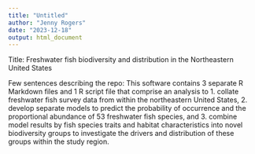 ```yaml
---
title: "Untitled"
author: "Jenny Rogers"
date: "2023-12-18"
output: html_document
---
```


Title: Freshwater fish biodiversity and distribution in the Northeastern United States

Few sentences describing the repo: This software contains 3 separate R Markdown files and 1 R script file that comprise an analysis to 1. collate freshwater fish survey data from within the northeastern United States, 2. develop separate models to predict the probability of occurrence and the proportional abundance of 53 freshwater fish species, and 3. combine model results by fish species traits and habitat characteristics into novel biodiversity groups to investigate the drivers and distribution of these groups within the study region. 